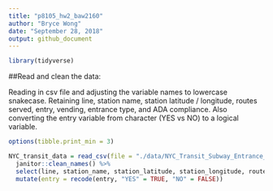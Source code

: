 ```yaml
---
title: "p8105_hw2_baw2160"
author: "Bryce Wong"
date: "September 28, 2018"
output: github_document
---
```

```r
library(tidyverse)
```

##Read and clean the data: 

Reading in csv file and adjusting the variable names to lowercase snakecase. Retaining line, station name, station latitude / longitude, routes served, entry, vending, entrance type, and ADA compliance. Also converting the entry variable from character (YES vs NO) to a logical variable. 


```r
options(tibble.print_min = 3)

NYC_transit_data = read_csv(file = "./data/NYC_Transit_Subway_Entrance_And_Exit_Data.csv") %>% 
  janitor::clean_names() %>% 
  select(line, station_name, station_latitude, station_longitude, route1:route11, entry, vending, entrance_type, ada) %>% 
  mutate(entry = recode(entry, "YES" = TRUE, "NO" = FALSE))
```
